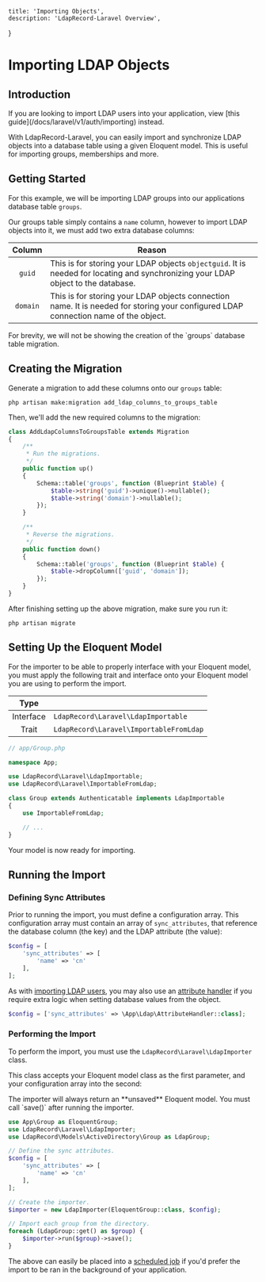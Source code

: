     title: 'Importing Objects',
    description: 'LdapRecord-Laravel Overview',
}


# Importing LDAP Objects

## Introduction

<Note>
If you are looking to import LDAP users into your application,
view [this guide](/docs/laravel/v1/auth/importing) instead.
</Note>

With LdapRecord-Laravel, you can easily import and synchronize LDAP objects into a database table
using a given Eloquent model. This is useful for importing groups, memberships and more.

## Getting Started

For this example, we will be importing LDAP groups into our applications database table `groups`.

Our groups table simply contains a `name` column, however to import LDAP objects into it,
we must add two extra database columns:

|  Column  | Reason                                                                                                                              |
| :------: | ----------------------------------------------------------------------------------------------------------------------------------- |
|  `guid`  | This is for storing your LDAP objects `objectguid`. It is needed for locating and synchronizing your LDAP object to the database.   |
| `domain` | This is for storing your LDAP objects connection name. It is needed for storing your configured LDAP connection name of the object. |

<Note>
For brevity, we will not be showing the creation of the `groups` database table migration.
</Note>

## Creating the Migration

Generate a migration to add these columns onto our `groups` table:

```text
php artisan make:migration add_ldap_columns_to_groups_table
```

Then, we'll add the new required columns to the migration:

```php
class AddLdapColumnsToGroupsTable extends Migration
{
    /**
     * Run the migrations.
     */
    public function up()
    {
        Schema::table('groups', function (Blueprint $table) {
            $table->string('guid')->unique()->nullable();
            $table->string('domain')->nullable();
        });
    }

    /**
     * Reverse the migrations.
     */
    public function down()
    {
        Schema::table('groups', function (Blueprint $table) {
            $table->dropColumn(['guid', 'domain']);
        });
    }
}
```

After finishing setting up the above migration, make sure you run it:

```text
php artisan migrate
```

## Setting Up the Eloquent Model

For the importer to be able to properly interface with your Eloquent model, you must apply the
following trait and interface onto your Eloquent model you are using to perform the import.

|   Type    |                                         |
| :-------: | --------------------------------------- |
| Interface | `LdapRecord\Laravel\LdapImportable`     |
|   Trait   | `LdapRecord\Laravel\ImportableFromLdap` |

```php
// app/Group.php

namespace App;

use LdapRecord\Laravel\LdapImportable;
use LdapRecord\Laravel\ImportableFromLdap;

class Group extends Authenticatable implements LdapImportable
{
    use ImportableFromLdap;

    // ...
}
```

Your model is now ready for importing.

## Running the Import

### Defining Sync Attributes

Prior to running the import, you must define a configuration array. This configuration array must contain an
array of `sync_attributes`, that reference the database column (the key) and the LDAP attribute (the value):

```php
$config = [
    'sync_attributes' => [
        'name' => 'cn'
    ],
];
```

As with [importing LDAP users](/docs/laravel/v1/auth/importing), you may also use an [attribute handler](/docs/laravel/v1/auth/configuration/#attribute-handlers)
if you require extra logic when setting database values from the object.

```php
$config = ['sync_attributes' => \App\Ldap\AttributeHandler::class];
```

### Performing the Import

To perform the import, you must use the `LdapRecord\Laravel\LdapImporter` class.

This class accepts your Eloquent model class as the first parameter, and your configuration array into the second:

<Important>
The importer will always return an **unsaved** Eloquent
model. You must call `save()` after running the importer.
</Important>

```php
use App\Group as EloquentGroup;
use LdapRecord\Laravel\LdapImporter;
use LdapRecord\Models\ActiveDirectory\Group as LdapGroup;

// Define the sync attributes.
$config = [
    'sync_attributes' => [
        'name' => 'cn'
    ],
];

// Create the importer.
$importer = new LdapImporter(EloquentGroup::class, $config);

// Import each group from the directory.
foreach (LdapGroup::get() as $group) {
    $importer->run($group)->save();
}
```

The above can easily be placed into a [scheduled job](https://laravel.com/docs/laravel/v1/scheduling)
if you'd prefer the import to be ran in the background of your application.
